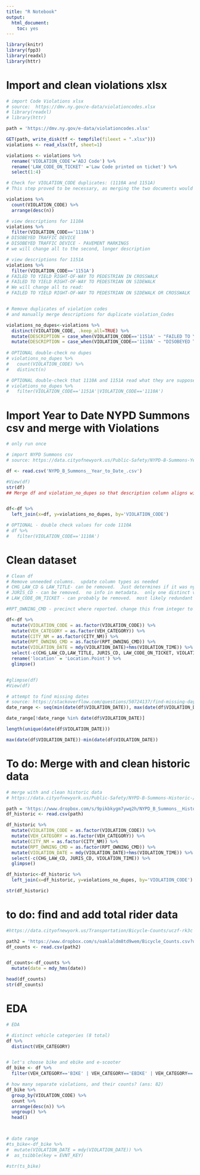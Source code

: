 ```yaml
---
title: "R Notebook"
output:
  html_document: 
    toc: yes
---
```



```r
library(knitr)
library(fpp3)
library(readxl)
library(httr)
```



# Import and clean violations xlsx
```r
# import Code Violations xlsx
# source:  https://dmv.ny.gov/e-data/violationcodes.xlsx
# library(readxl)
# library(httr)

path = 'https://dmv.ny.gov/e-data/violationcodes.xlsx'

GET(path, write_disk(tf <- tempfile(fileext = ".xlsx")))
violations <- read_xlsx(tf, sheet=1)

violations <- violations %>% 
  rename('VIOLATION_CODE'='ADJ Code') %>% 
  rename('LAW_CODE_ON_TICKET' ='Law Code printed on ticket') %>% 
  select(1:4)

# Check for VIOLATION_CODE duplicates: (1110A and 1151A)
# This step proved to be necessary, as merging the two documents would duplicate the number of rows of any violation code in df to match any duplicates in violations.  This caused the # of rows of df to be over 200,000, when it should have remained the same (184770)

violations %>% 
  count(VIOLATION_CODE) %>% 
  arrange(desc(n))

# view descriptions for 1110A
violations %>% 
  filter(VIOLATION_CODE=='1110A')
# DISOBEYED TRAFFIC DEVICE
# DISOBEYED TRAFFIC DEVICE - PAVEMENT MARKINGS
# we will change all to the second, longer description

# view descriptions for 1151A
violations %>% 
  filter(VIOLATION_CODE=='1151A')
# FAILED TO YIELD RIGHT-OF-WAY TO PEDESTRIAN IN CROSSWALK
# FAILED TO YIELD RIGHT-OF-WAY TO PEDESTRIAN ON SIDEWALK
# We will change all to read: 
# FAILED TO YIELD RIGHT-OF-WAY TO PEDESTRIAN ON SIDEWALK OR CROSSWALK


# Remove duplicates of violation codes
# and manually merge descriptions for duplicate violation_Codes

violations_no_dupes<-violations %>% 
  distinct(VIOLATION_CODE, .keep_all=TRUE) %>% 
  mutate(DESCRIPTION = case_when(VIOLATION_CODE=='1151A' ~ "FAILED TO YIELD RIGHT-OF-WAY TO PEDESTRIAN ON SIDEWALK OR CROSSWALK", TRUE ~ DESCRIPTION)) %>% 
  mutate(DESCRIPTION = case_when(VIOLATION_CODE=='1110A' ~ "DISOBEYED TRAFFIC DEVICE - PAVEMENT MARKINGS", TRUE ~ DESCRIPTION))
  
# OPTIONAL double-check no dupes
# violations_no_dupes %>%   
#   count(VIOLATION_CODE) %>% 
#   distinct(n)

# OPTIONAL double-check that 1110A and 1151A read what they are supposed to
# violations_no_dupes %>% 
#   filter(VIOLATION_CODE=='1151A'|VIOLATION_CODE=='1110A')

```


# Import Year to Date NYPD Summons csv and merge with Violations
```r
# only run once

# import NYPD Summons csv
# source: https://data.cityofnewyork.us/Public-Safety/NYPD-B-Summons-Year-to-Date-/57p3-pdcj

df <- read.csv('NYPD_B_Summons__Year_to_Date_.csv')

#View(df)
str(df)
## Merge df and violation_no_dupes so that description column aligns with each violation code.  


df<-df %>% 
  left_join(x=df, y=violations_no_dupes, by='VIOLATION_CODE') 

# OPTIONAL - double check values for code 1110A
# df %>% 
#   filter(VIOLATION_CODE=='1110A')
```


# Clean dataset
```r
# Clean df
# Remove unneeded columns.  update column types as needed
# CHG_LAW_CD & LAW_TITLE- can be removed.  Just determines if it was ny state or local nyc law
# JURIS_CD - can be removed.  no info in metadata.  only one distinct value.
# LAW_CODE_ON_TICKET - can probably be removed.  most likely redundant with VIOLATION_CODE

#RPT_OWNING_CMD - precinct where reported. change this from integer to factor, since it acts similar to a zip code.

df<-df %>% 
  mutate(VIOLATION_CODE = as.factor(VIOLATION_CODE)) %>%
  mutate(VEH_CATEGORY = as.factor(VEH_CATEGORY)) %>% 
  mutate(CITY_NM = as.factor(CITY_NM)) %>% 
  mutate(RPT_OWNING_CMD = as.factor(RPT_OWNING_CMD)) %>% 
  mutate(VIOLATION_DATE = mdy(VIOLATION_DATE)+hms(VIOLATION_TIME)) %>% 
  select(-c(CHG_LAW_CD,LAW_TITLE, JURIS_CD, LAW_CODE_ON_TICKET, VIOLATION_TIME)) %>% 
  rename('location' = 'Location.Point') %>% 
  glimpse()


#glimpse(df)
#View(df)

# attempt to find missing dates
# source: https://stackoverflow.com/questions/50724137/find-missing-days-in-r-date-sequence
date_range <- seq(min(date(df$VIOLATION_DATE)), max(date(df$VIOLATION_DATE)), by = 1) 

date_range[!date_range %in% date(df$VIOLATION_DATE)] 

length(unique(date(df$VIOLATION_DATE)))

max(date(df$VIOLATION_DATE))-min(date(df$VIOLATION_DATE))


```

# To do: Merge with and clean historic data
```r
# merge with and clean historic data
# https://data.cityofnewyork.us/Public-Safety/NYPD-B-Summons-Historic-/bme5-7ty4

path = 'https://www.dropbox.com/s/9pikbkygm7ywq2h/NYPD_B_Summons__Historic_.csv?dl=1'
df_historic <- read.csv(path)

df_historic %>% 
  mutate(VIOLATION_CODE = as.factor(VIOLATION_CODE)) %>%
  mutate(VEH_CATEGORY = as.factor(VEH_CATEGORY)) %>% 
  mutate(CITY_NM = as.factor(CITY_NM)) %>% 
  mutate(RPT_OWNING_CMD = as.factor(RPT_OWNING_CMD)) %>% 
  mutate(VIOLATION_DATE = mdy(VIOLATION_DATE)+hms(VIOLATION_TIME)) %>% 
  select(-c(CHG_LAW_CD, JURIS_CD, VIOLATION_TIME)) %>% 
  glimpse()

df_historic<-df_historic %>% 
  left_join(x=df_historic, y=violations_no_dupes, by='VIOLATION_CODE') 

str(df_historic)
```


# to do: find and add total rider data
```r
#https://data.cityofnewyork.us/Transportation/Bicycle-Counts/uczf-rk3c

path2 = 'https://www.dropbox.com/s/oaklaldm8td9wem/Bicycle_Counts.csv?dl=1'
df_counts <- read.csv(path2)


df_counts<-df_counts %>% 
  mutate(date = mdy_hms(date))

head(df_counts)
str(df_counts)

```



# EDA
```r
# EDA

# distinct vehicle categories (8 total)
df %>% 
  distinct(VEH_CATEGORY)


# let's choose bike and ebike and e-scooter
df_bike <- df %>% 
  filter(VEH_CATEGORY=='BIKE' | VEH_CATEGORY=='EBIKE' | VEH_CATEGORY=='ESCOOTER')

# how many separate violations, and their counts? (ans: 82)
df_bike %>% 
  group_by(VIOLATION_CODE) %>% 
  count %>% 
  arrange(desc(n)) %>% 
  ungroup() %>% 
  head()



# date range
#ts_bike<-df_bike %>% 
#  mutate(VIOLATION_DATE = mdy(VIOLATION_DATE)) %>% 
#  as_tsibble(key = EVNT_KEY)

#str(ts_bike)
```

